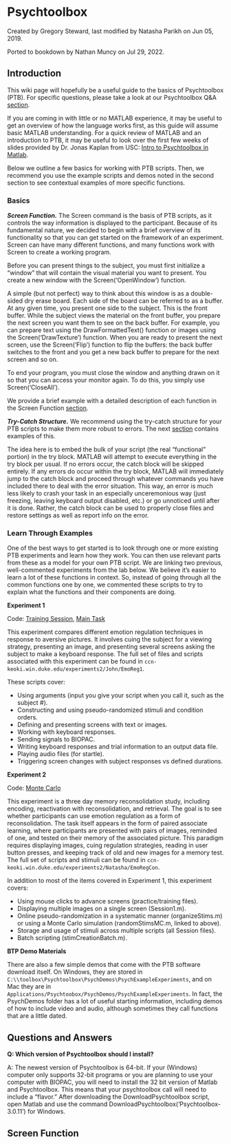 # Psychtoolbox {#psychtoolbox}

Created by Gregory Steward, last modified by Natasha Parikh on Jun 05, 2019.

Ported to bookdown by Nathan Muncy on Jul 29, 2022.

## Introduction

This wiki page will hopefully be a useful guide to the basics of Psychtoolbox (PTB). For specific questions, please take a look at our Psychtoolbox Q&A [section](#qa). 

If you are coming in with little or no MATLAB experience, it may be useful to get an overview of how the language works first, as this guide will assume basic MATLAB understanding. For a quick review of MATLAB and an introduction to PTB, it may be useful to look over the first few weeks of slides provided by Dr. Jonas Kaplan from USC: [Intro to Psychtoolbox in Matlab](http://www.jonaskaplan.com/psych599.php).

Below we outline a few basics for working with PTB scripts. Then, we recommend you use the example scripts and demos noted in the second section to see contextual examples of more specific functions.

### Basics

***Screen Function.*** The Screen command is the basis of PTB scripts, as it controls the way information is displayed to the participant. Because of its fundamental nature, we decided to begin with a brief overview of its functionality so that you can get started on the framework of an experiment. Screen can have many different functions, and many functions work with Screen to create a working program.

Before you can present things to the subject, you must first initialize a "window" that will contain the visual material you want to present. You create a new window with the Screen('OpenWindow') function.

A simple (but not perfect) way to think about this window is as a double-sided dry erase board. Each side of the board can be referred to as a buffer. At any given time, you present one side to the subject. This is the front buffer. While the subject views the material on the front buffer, you prepare the next screen you want them to see on the back buffer. For example, you can prepare text using the DrawFormattedText() function or images using the Screen('DrawTexture') function. When you are ready to present the next screen, use the Screen('Flip') function to flip the buffers: the back buffer switches to the front and you get a new back buffer to prepare for the next screen and so on.

To end your program, you must close the window and anything drawn on it so that you can access your monitor again. To do this, you simply use Screen('CloseAll').

We provide a brief example with a detailed description of each function in the Screen Function [section](#screen-function).

***Try-Catch Structure.*** We recommend using the try-catch structure for your PTB scripts to make them more robust to errors. The next [section](#learn-ex) contains examples of this.

The idea here is to embed the bulk of your script (the real "functional" portion) in the try block. MATLAB will attempt to execute everything in the try block per usual. If no errors occur, the catch block will be skipped entirely. If any errors do occur within the try block, MATLAB will immediately jump to the catch block and proceed through whatever commands you have included there to deal with the error situation. This way, an error is much less likely to crash your task in an especially unceremonious way (just freezing, leaving keyboard output disabled, etc.) or go unnoticed until after it is done. Rather, the catch block can be used to properly close files and restore settings as well as report info on the error.

### Learn Through Examples {#learn-ex}

One of the best ways to get started is to look through one or more existing PTB experiments and learn how they work. You can then use relevant parts from these as a model for your own PTB script. We are linking two previous, well-commented experiments from the lab below. We believe it's easier to learn a lot of these functions in context. So, instead of going through all the common functions one by one, we commented these scripts to try to explain what the functions and their components are doing.

**Experiment 1**

Code: [Training Session](https://github.com/labarlab.github.io/example_scripts/EmoReg1_training.m), [Main Task](https://github.com/labarlab.github.io/example_scripts/EmoReg1.m)

This experiment compares different emotion regulation techniques in response to aversive pictures. It involves cuing the subject for a viewing strategy, presenting an image, and presenting several screens asking the subject to make a keyboard response. The full set of files and scripts associated with this experiment can be found in `ccn-keoki.win.duke.edu/experiments2/John/EmoReg1`.

These scripts cover:

- Using arguments (input you give your script when you call it, such as the subject #).
- Constructing and using pseudo-randomized stimuli and condition orders.
- Defining and presenting screens with text or images.
- Working with keyboard responses.
- Sending signals to BIOPAC.
- Writing keyboard responses and trial information to an output data file.
- Playing audio files (for startle).
- Triggering screen changes with subject responses vs defined durations.

**Experiment 2**

Code: [Monte Carlo](https://github.com/labarlab.github.io/example_scripts/randomStimsMC.m)

This experiment is a three day memory reconsolidation study, including encoding, reactivation with reconsolidation, and retrieval. The goal is to see whether participants can use emotion regulation as a form of reconsolidation. The task itself appears in the form of paired associate learning, where participants are presented with pairs of images, reminded of one, and tested on their memory of the associated picture. This paradigm requires displaying images, cuing regulation strategies, reading in user button presses, and keeping track of old and new images for a memory test. The full set of scripts and stimuli can be found in `ccn-keoki.win.duke.edu/experiments2/Natasha/EmoRegCon`.

In addition to most of the items covered in Experiment 1, this experiment covers:

- Using mouse clicks to advance screens (practice/training files).
- Displaying multiple images on a single screen (Session1.m).
- Online pseudo-randomization in a systematic manner (organizeStims.m) or using a Monte Carlo simulation (randomStimsMC.m, linked to above).
- Storage and usage of stimuli across multiple scripts (all Session files).
- Batch scripting (stimCreationBatch.m).

**BTP Demo Materials**

There are also a few simple demos that come with the PTB software download itself. On Windows, they are stored in `C:\\toolbox\Psychtoolbox\PsychDemos\PsychExampleExperiments`, and on Mac they are in `Applications/Psychtoobox/PsychDemos/PsychExampleExperiments`. In fact, the PsychDemos folder has a lot of useful starting information, including demos of how to include video and audio, although sometimes they call functions that are a little dated.

## Questions and Answers {#qa}

**Q: Which version of Psychtoolbox should I install?**

A: The newest version of Psychtoolbox is 64-bit. If your (Windows) computer only supports 32-bit programs or you are planning to use your computer with BIOPAC, you will need to install the 32 bit version of Matlab and Psychtoolbox. This means that your psychtoolbox call will need to include a "flavor." After downloading the DownloadPsychtoolbox script, open Matlab and use the command DownloadPsychtoolbox('Psychtoolbox-3.0.11') for Windows.

## Screen Function {#screen-function}
